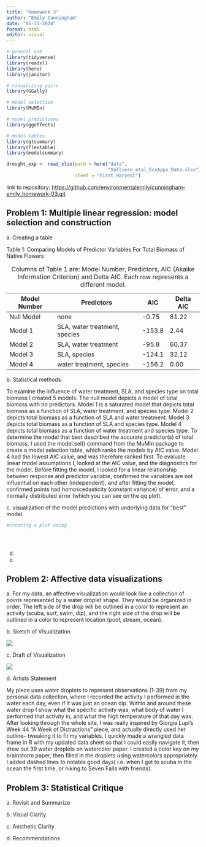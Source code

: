 ```yaml
---
title: "Homework 3"
author: "Emily Cunningham"
date: "05-31-2024"
format: html
editor: visual
---
```


```r
# general use
library(tidyverse)
library(readxl)
library(here)
library(janitor)

# visualizing pairs
library(GGally)

# model selection
library(MuMIn)

# model predictions
library(ggeffects)

# model tables
library(gtsummary)
library(flextable)
library(modelsummary)

drought_exp <- read_xlsx(path = here("data", 
                                     "Valliere_etal_EcoApps_Data.xlsx"),
                         sheet = "First Harvest")
```

link to repository: <https://github.com/environmentalemily/cunningham-emily_homework-03.git>

## Problem 1: **Multiple linear regression: model selection and construction**

a\. Creating a table

Table 1: Comparing Models of Predictor Variables For Total Biomass of Native Flowers

| Model Number | Predictors                    | AIC    | Delta AIC |
|--------------|-------------------------------|--------|-----------|
| Null Model   | none                          | -0.75  | 81.22     |
| Model 1      | SLA, water treatment, species | -153.8 | 2.44      |
| Model 2      | SLA, water treatment          | -95.8  | 60.37     |
| Model 3      | SLA, species                  | -124.1 | 32.12     |
| Model 4      | water treatment, species      | -156.2 | 0.00      |

: Columns of Table 1 are: Model Number, Predictors, AIC (Akaike Information Criterion) and Delta AIC. Each row represents a different model.

b\. Statistical methods

To examine the influence of water treatment, SLA, and species type on total biomass I created 5 models. The null model depicts a model of total biomass with no predictors. Model 1 is a saturated model that depicts total biomass as a function of SLA, water treatment, and species type. Model 2 depicts total biomass as a function of SLA and water treatment. Model 3 depicts total biomass as a function of SLA and species type. Model 4 depicts total biomass as a function of water treatment and species type. To determine the model that best described the accurate predictor(s) of total biomass, I used the model.sel() command from the MuMIn package to create a model selection table, which ranks the models by AIC value. Model 4 had the lowest AIC value, and was therefore ranked first. To evaluate linear model assumptions I, looked at the AIC value, and the diagnostics for the model. Before fitting the model, I looked for a linear relationship between response and predictor variable, confirmed the variables are not influential on each other (independent), and after fitting the model, confirmed points had homoscedasticity (constant variance) of error, and a normally distributed error (which you can see on the qq plot).

c\. visualization of the model predictions with underlying data for “best” model

```r
#creating a plot using 





```

d.  

e.  

## Problem 2: Affective data visualizations

a\. For my data, an affective visualization would look like a collection of points represented by a water droplet shape. They would be organized in order. The left side of the drop will be outlined in a color to represent an activity (scuba, surf, swim, dip), and the right side of the drop will be outlined in a color to represent location (pool, stream, ocean).

b\. Sketch of Visualization

![](images/IMG_0035.jpg)

c\. Draft of Visualization

![](images/IMG_0036.jpg)

d\. Artists Statement

My piece uses water droplets to represent observations (1-39) from my personal data collection, where I recorded the activity I performed in the water each day, even if it was just an ocean dip. Within and around these water drop I show what the specific activity was, what body of water I performed that activity in, and what the high temperature of that day was. After looking through the whole site, I was really inspired by Giorgia Lupi's Week 44 "A Week of Distractions" piece, and actually directly used her outline– tweaking it to fit my variables. I quickly made a wrangled data frame in R with my updated data sheet so that I could easily navigate it, then drew out 39 water droplets on watercolor paper. I created a color key on my brainstorm paper, then filled in the droplets using watercolors appropriately. I added dashed lines to notable good days( i.e. when I got to scuba in the ocean the first time, or hiking to Seven Falls with friends).

## Problem 3: Statistical Critique

a\. Revisit and Summarize

b\. Visual Clarity

c\. Aesthetic Clarity

d\. Recommendations
